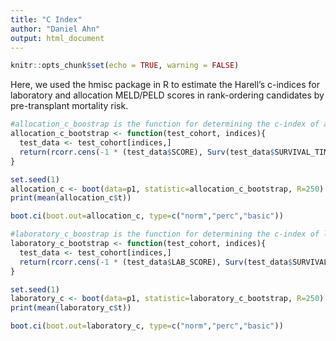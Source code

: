 ```yaml
---
title: "C Index"
author: "Daniel Ahn"
output: html_document
---
```


```r
knitr::opts_chunk$set(echo = TRUE, warning = FALSE)
```

Here, we used the hmisc package in R to estimate the Harell's c-indices for laboratory and allocation MELD/PELD scores in rank-ordering candidates by pre-transplant mortality risk. 


```r

#allocation_c_boostrap is the function for determining the c-index of allocation MELD/PELD.
allocation_c_bootstrap <- function(test_cohort, indices){
  test_data <- test_cohort[indices,]
  return(rcorr.cens(-1 * (test_data$SCORE), Surv(test_data$SURVIVAL_TIME, test_data$DEATH))["C Index"])
}

set.seed(1)
allocation_c <- boot(data=p1, statistic=allocation_c_bootstrap, R=250)
print(mean(allocation_c$t))

boot.ci(boot.out=allocation_c, type=c("norm","perc","basic"))

#laboratory_c_boostrap is the function for determining the c-index of laboratory MELD/PELD.
laboratory_c_bootstrap <- function(test_cohort, indices){
  test_data <- test_cohort[indices,]
  return(rcorr.cens(-1 * (test_data$LAB_SCORE), Surv(test_data$SURVIVAL_TIME, test_data$DEATH))["C Index"])
}

set.seed(1)
laboratory_c <- boot(data=p1, statistic=laboratory_c_bootstrap, R=250)
print(mean(laboratory_c$t))

boot.ci(boot.out=laboratory_c, type=c("norm","perc","basic"))

```

